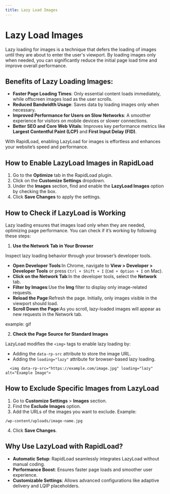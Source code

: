 ```yaml
---
title: Lazy Load Images
--- 
```


# Lazy Load Images

Lazy loading for images is a technique that defers the loading of images until they are about to enter the user's viewport.
By loading images only when needed, you can significantly reduce the initial page load time and improve overall performance.

## Benefits of Lazy Loading Images:

*  **Faster Page Loading Times**: Only essential content loads immediately, while offscreen images load as the user scrolls.
*  **Reduced Bandwidth Usage**: Saves data by loading images only when necessary.
*  **Improved Performance for Users on Slow Networks**: A smoother experience for visitors on mobile devices or slower connections.
*  **Better SEO and Core Web Vitals**: Improves key performance metrics like **Largest Contentful Paint (LCP)** and **First Input Delay (FID)**.

With RapidLoad, enabling LazyLoad for images is effortless and enhances your website’s speed and performance.

## How to Enable LazyLoad Images in RapidLoad

1. Go to the **Optimize** tab in the RapidLoad plugin.
2. Click on the **Customize Settings** dropdown.
3. Under the **Images** section, find and enable the **LazyLoad Images** option by checking the box.
4. Click **Save Changes** to apply the settings.

## How to Check if LazyLoad is Working

Lazy loading ensures that images load only when they are needed, optimizing page performance. You can check if it’s working by 
following these steps:

1. **Use the Network Tab in Your Browser**

Inspect lazy loading behavior through your browser’s developer tools.

* **Open Developer Tools**:In Chrome, navigate to **View > Developer > Developer Tools** or press `Ctrl + Shift + I` (`Cmd + Option + I` on Mac).
* **Click on the Network Tab**:In the developer tools, select the **Network** tab.
* **Filter by Images**:Use the **Img** filter to display only image-related requests.
* **Reload the Page**:Refresh the page. Initially, only images visible in the viewport should load.
* **Scroll Down the Page**:As you scroll, lazy-loaded images will appear as new requests in the Network tab.

example: gif

2. **Check the Page Source for Standard Images**

LazyLoad modifies the `<img>` tags to enable lazy loading by:

*   Adding the `data-rp-src` attribute to store the image URL.
*   Adding the `loading="lazy"` attribute for browser-based lazy loading.

```plain
  <img data-rp-src="https://example.com/image.jpg" loading="lazy" alt="Example Image">
```

## How to Exclude Specific Images from LazyLoad

1. Go to **Customize Settings** > **Images** section.
2. Find the **Exclude Images** option.
3. Add the URLs of the images you want to exclude. Example:

```plain
/wp-content/uploads/image-name.jpg
```

4. Click **Save Changes**.

## Why Use LazyLoad with RapidLoad?

*   **Automatic Setup**: RapidLoad seamlessly integrates LazyLoad without manual coding.
*   **Performance Boost**: Ensures faster page loads and smoother user experience.
*   **Customizable Settings**: Allows advanced configurations like adaptive delivery and LQIP placeholders.